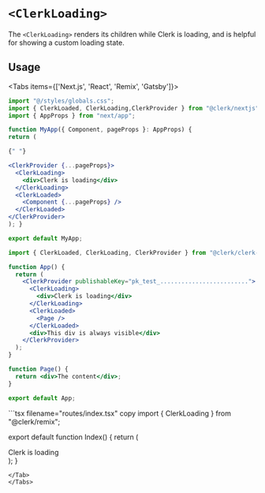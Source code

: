 
# `<ClerkLoading>`

The `<ClerkLoading>` renders its children while Clerk is loading, and is helpful for showing a custom loading state.

## Usage

<Tabs items={['Next.js', 'React', 'Remix', 'Gatsby']}>
<Tab>
```jsx copy filename="pages/_app.tsx"
import "@/styles/globals.css";
import { ClerkLoaded, ClerkLoading,ClerkProvider } from "@clerk/nextjs";
import { AppProps } from "next/app";

function MyApp({ Component, pageProps }: AppProps) {
return (

{" "}

<ClerkProvider {...pageProps}>
  <ClerkLoading>
    <div>Clerk is loading</div>
  </ClerkLoading>
  <ClerkLoaded>
    <Component {...pageProps} />
  </ClerkLoaded>
</ClerkProvider>
); }

export default MyApp;
```
</Tab>
<Tab>

```jsx copy filename="app.tsx"
import { ClerkLoaded, ClerkLoading, ClerkProvider } from "@clerk/clerk-react";

function App() {
  return (
    <ClerkProvider publishableKey="pk_test_.........................">
      <ClerkLoading>
        <div>Clerk is loading</div>
      </ClerkLoading>
      <ClerkLoaded>
        <Page />
      </ClerkLoaded>
      <div>This div is always visible</div>
    </ClerkProvider>
  );
}

function Page() {
  return <div>The content</div>;
}

export default App;
```

</Tab>
<Tab>
```tsx filename="routes/index.tsx" copy
import {
  ClerkLoading
} from "@clerk/remix";

export default function Index() {
  return (
    <div>
      <ClerkLoading>
        <div>Clerk is loading</div>
      </ClerkLoading>
    </div>
  );
}
```
</Tab>
</Tabs>
